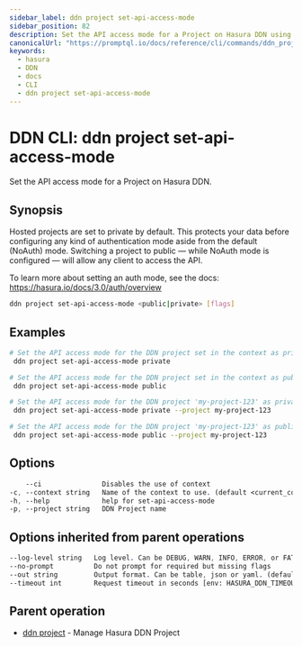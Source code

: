 ```yaml
---
sidebar_label: ddn project set-api-access-mode
sidebar_position: 82
description: Set the API access mode for a Project on Hasura DDN using the DDN CLI
canonicalUrl: "https://promptql.io/docs/reference/cli/commands/ddn_project_set-api-access-mode"
keywords:
  - hasura
  - DDN
  - docs
  - CLI
  - ddn project set-api-access-mode
---
```


# DDN CLI: ddn project set-api-access-mode

Set the API access mode for a Project on Hasura DDN.

## Synopsis

Hosted projects are set to private by default. This protects your data before configuring any kind of authentication mode aside from the default (NoAuth) mode. Switching a project to public — while NoAuth mode is configured — will allow any client to access the API.

To learn more about setting an auth mode, see the docs: https://hasura.io/docs/3.0/auth/overview

```bash
ddn project set-api-access-mode <public|private> [flags]
```

## Examples

```bash
# Set the API access mode for the DDN project set in the context as private
 ddn project set-api-access-mode private

# Set the API access mode for the DDN project set in the context as public
 ddn project set-api-access-mode public

# Set the API access mode for the DDN project 'my-project-123' as private
 ddn project set-api-access-mode private --project my-project-123

# Set the API access mode for the DDN project 'my-project-123' as public
 ddn project set-api-access-mode public --project my-project-123
```

## Options

```sass
    --ci               Disables the use of context
-c, --context string   Name of the context to use. (default <current_context>)
-h, --help             help for set-api-access-mode
-p, --project string   DDN Project name
```

## Options inherited from parent operations

```sass
--log-level string   Log level. Can be DEBUG, WARN, INFO, ERROR, or FATAL. (default "INFO")
--no-prompt          Do not prompt for required but missing flags
--out string         Output format. Can be table, json or yaml. (default "table")
--timeout int        Request timeout in seconds [env: HASURA_DDN_TIMEOUT] (default 100)
```

## Parent operation

- [ddn project](/reference/cli/commands/ddn_project) - Manage Hasura DDN Project
